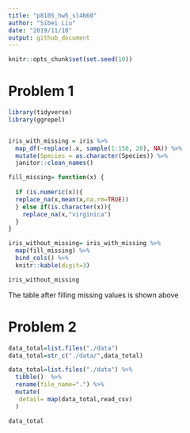 ```yaml
---
title: "p8105_hw5_sl4660"
author: "Sibei Liu"
date: "2019/11/10"
output: github_document
---
```


```r
knitr::opts_chunk$set(set.seed(10))
```

# Problem 1
```r
library(tidyverse)
library(ggrepel)


iris_with_missing = iris %>% 
  map_df(~replace(.x, sample(1:150, 20), NA)) %>%
  mutate(Species = as.character(Species)) %>% 
  janitor::clean_names()
```



```r

fill_missing= function(x) {
  
  if (is.numeric(x)){
  replace_na(x,mean(x,na.rm=TRUE))
  } else if(is.character(x)){
    replace_na(x,"virginica")
  }    
}

iris_without_missing= iris_with_missing %>% 
  map(fill_missing) %>% 
  bind_cols() %>%  
  knitr::kable(digit=3)

iris_without_missing
```

The table after filling missing values is shown above

# Problem 2

```r
data_total=list.files("./data")
data_total=str_c("./data/",data_total)
```

```r
data_total=list.files("./data") %>%
  tibble()  %>% 
  rename(file_name=".") %>% 
  mutate(
   detail= map(data_total,read_csv) 
  ) 

data_total
```
